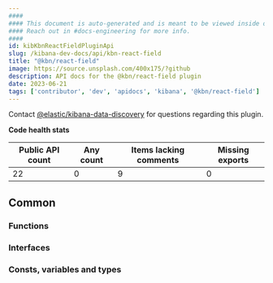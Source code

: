```yaml
---
####
#### This document is auto-generated and is meant to be viewed inside our experimental, new docs system.
#### Reach out in #docs-engineering for more info.
####
id: kibKbnReactFieldPluginApi
slug: /kibana-dev-docs/api/kbn-react-field
title: "@kbn/react-field"
image: https://source.unsplash.com/400x175/?github
description: API docs for the @kbn/react-field plugin
date: 2023-06-21
tags: ['contributor', 'dev', 'apidocs', 'kibana', '@kbn/react-field']
---
```




Contact [@elastic/kibana-data-discovery](https://github.com/orgs/elastic/teams/kibana-data-discovery) for questions regarding this plugin.

**Code health stats**

| Public API count  | Any count | Items lacking comments | Missing exports |
|-------------------|-----------|------------------------|-----------------|
| 22 | 0 | 9 | 0 |

## Common

### Functions
<DocDefinitionList data={kbnReactFieldObj.common.functions}/>

### Interfaces
<DocDefinitionList data={kbnReactFieldObj.common.interfaces}/>

### Consts, variables and types
<DocDefinitionList data={kbnReactFieldObj.common.misc}/>

